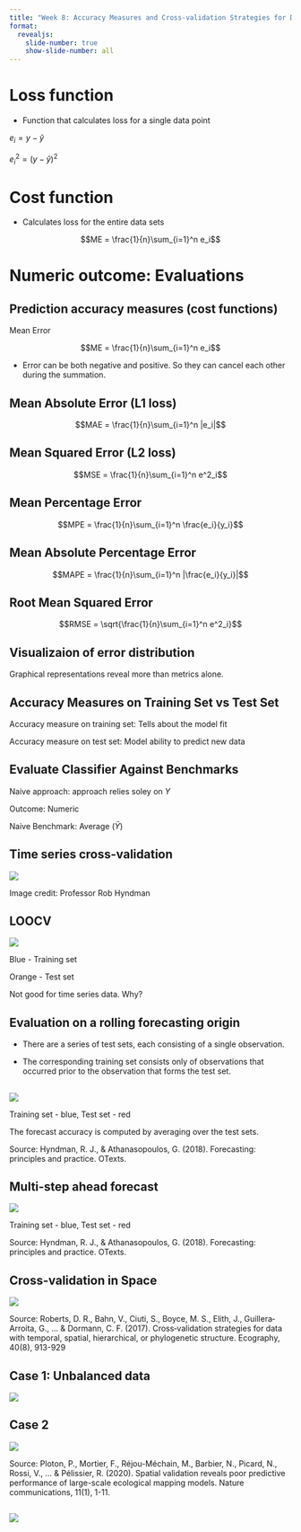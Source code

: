 ```yaml
---
title: "Week 8: Accuracy Measures and Cross-validation Strategies for Data with Temporal and/ or Spatial Structures"
format:
  revealjs:
    slide-number: true
    show-slide-number: all 
---
```


# Loss function

- Function that calculates loss for a single data point

$e_i = y - \hat{y}$

$e_i^2 = (y - \hat{y})^2$

# Cost function

- Calculates loss for the entire data sets 

$$ME = \frac{1}{n}\sum_{i=1}^n e_i$$

# Numeric outcome: Evaluations

## Prediction accuracy measures (cost functions)

Mean Error

$$ME = \frac{1}{n}\sum_{i=1}^n e_i$$


- Error can be both negative and positive. So they can cancel each other during the summation.

## Mean Absolute Error (L1 loss)

$$MAE = \frac{1}{n}\sum_{i=1}^n |e_i|$$

##  Mean Squared Error (L2 loss)

$$MSE = \frac{1}{n}\sum_{i=1}^n e^2_i$$


## Mean Percentage Error

$$MPE = \frac{1}{n}\sum_{i=1}^n \frac{e_i}{y_i}$$


## Mean Absolute Percentage Error

$$MAPE = \frac{1}{n}\sum_{i=1}^n |\frac{e_i}{y_i}|$$




## Root Mean Squared Error

$$RMSE = \sqrt{\frac{1}{n}\sum_{i=1}^n e^2_i}$$


## Visualizaion of error distribution

Graphical representations reveal more than metrics alone.

## Accuracy Measures on Training Set vs Test Set

Accuracy measure on training set: Tells about the model fit


Accuracy measure on test set: Model ability to predict new data



## Evaluate Classifier Against Benchmarks

Naive approach: approach relies soley on $Y$

Outcome: Numeric

Naive  Benchmark:  Average ($\bar{Y}$)

## Time series cross-validation


![](crossvalidation.png)

Image credit: Professor Rob Hyndman

## LOOCV

![](loocv.png)

Blue - Training set

Orange - Test set

Not good for time series data. Why?


## Evaluation on a rolling forecasting origin

- There are a series of test sets, each consisting of a single observation.

- The corresponding training set consists only of observations that occurred prior to the observation that forms the test set.

##


![](cv1.svg)

Training set - blue, Test set - red

The forecast accuracy is computed by averaging over the test sets. 

Source: Hyndman, R. J., & Athanasopoulos, G. (2018). Forecasting: principles and practice. OTexts.

## Multi-step ahead forecast


![](cv1.svg)

Training set - blue, Test set - red



Source: Hyndman, R. J., & Athanasopoulos, G. (2018). Forecasting: principles and practice. OTexts.

## Cross-validation in Space

![](space_cv.png)

Source: Roberts, D. R., Bahn, V., Ciuti, S., Boyce, M. S., Elith, J., Guillera‐Arroita, G., ... & Dormann, C. F. (2017). Cross‐validation strategies for data with temporal, spatial, hierarchical, or phylogenetic structure. Ecography, 40(8), 913-929

## Case 1: Unbalanced data

![](space_cv.png)

## Case 2

![](scv.png)

Source: Ploton, P., Mortier, F., Réjou-Méchain, M., Barbier, N., Picard, N., Rossi, V., ... & Pélissier, R. (2020). Spatial validation reveals poor predictive performance of large-scale ecological mapping models. Nature communications, 11(1), 1-11.

##

![](scv.png)
